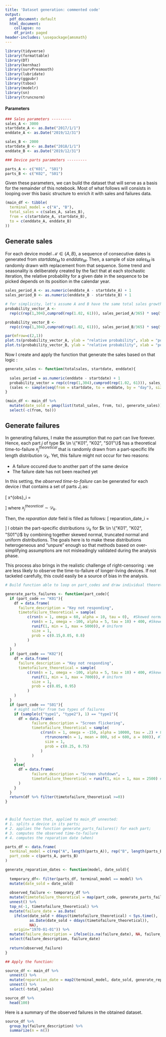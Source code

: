```yaml
---
title: 'Dataset generation: commented code'
output:
  pdf_document: default
  html_document:
    collapse: no
    df_print: paged
header-includes: \usepackage{amsmath}
---
```


```r
library(tidyverse)
library(formattable)
library(DT)
library(kernhaz)
library(survPresmooth)
library(lubridate)
library(ggpubr)
library(tsbox)
library(modelr)
library(sn)
library(truncnorm)
```

#### Parameters

```r
### Sales parameters ---------
sales_A <- 3000
startdate_A <- as.Date("2017/1/1")
enddate_A <- as.Date("2019/12/31")

sales_B <- 2000
startdate_B <- as.Date("2018/1/1")
enddate_B <- as.Date("2019/12/31")

### Device parts parameters ---------

parts_A <- c("K01", "S01")
parts_B <- c("K02", "S01")
```

Given these parameters, we can build the dataset that will serve as a basis for the remainder of this notebook. Most of what follows will consists in looping over this basic structure to enrich it with sales and failures data.

```r
(main_df <- tibble(
  terminal_model = c("A", "B"),
  total_sales = c(sales_A, sales_B),
  from = c(startdate_A, startdate_B),
  to = c(enddate_A, enddate_B)
))
```

## Generate sales

For each device model $\mathcal{M} \in \{A,B\}$, a sequence of consecutive dates is generated from $startdate_{M}$  to $enddate_M$. Then, a sample of size $sales_M$ is randomly drawn with replacement from that sequence. Some trend and seasonality is deliberately created by the fact that at each stochastic iteration, the relative probability for a given date in the sequence to be picked depends on its position in the calendar year. 

```r
sales_period_A <- as.numeric(enddate_A - startdate_A) + 1
sales_period_B <- as.numeric(enddate_B - startdate_B) + 1

# for simplicity, let's assume A and B have the same total sales growth over their respective sales period (1 tot 5)
probability_vector_A <-
  rep(c(rep(1,304),cumprod(rep(1.02, 61))), sales_period_A/365) * seq(from = 1, to = 5, length.out = sales_period_A)

probability_vector_B <-
  rep(c(rep(1,304),cumprod(rep(1.02, 61))), sales_period_B/365) * seq(from = 1, to = 5, length.out = sales_period_B)

par(mfrow=c(2,1))
plot.ts(probability_vector_A, ylab = "relative probability", xlab = "position in sequence", main = "prob. vector device A")
plot.ts(probability_vector_B, ylab = "relative probability", xlab = "position in sequence", main = "prob. vector device B")
```

Now I create and apply the function that generate the sales based on that logic :
```r
generate_sales <- function(totalsales, startdate, enddate){
  
  sales_period = as.numeric(enddate - startdate) + 1
  probability_vector = rep(c(rep(1,304),cumprod(rep(1.02, 61))), sales_period/365) * seq(from = 1, to = 5, length.out = sales_period)
  (sales <- sample(seq(from = startdate, to = enddate, by = "day"), size = totalsales, prob = probability_vector, replace = TRUE))
}

(main_df <- main_df %>%
  mutate(date_sold = pmap(list(total_sales, from, to), generate_sales)) %>%
  select(-c(from, to)))
```

## Generate failures

In generating failures, I make the assumption that no part can live forever. Hence, each part $j$ of type $k \in \{"K01", "K02", "S01"\}$ has a theoretical time-to-failure $x_j^{theoretical}$ that is randomly drawn from a part-specific life length distribution $\mathcal{D}_k$. Yet, this failure might not occur for two reasons:

* A failure occured due to another part of the same device
* The failure date has not been reached yet

In this setting, the *observed time-to-failure* can be generated for each device $i$ that contains a set of parts $J_i$ as:

\[
    x^{obs}_i = 
\begin{cases}
     x_i = \min_{j \space \in J_i}(x_j^{theoretical})& \text{if } \space date\_sold_i + x_i \leq today \\
    \emptyset              & \text{otherwise}
\end{cases}
\]
where $x_j^{theoretical} \sim \mathcal{D}_k$.

Then, the *reparation date* field is filled as follows:
\[
    reparation\_date_i = 
\begin{cases}
    date\_sold_i + x^{obs}_i& \text{if } \space \exists \space x_i^{obs}\\
    \emptyset              & \text{otherwise}
\end{cases}
\]
I obtain the part-specific distributions $\mathcal{D}_k$ for $k \in \{"K01", "K02", "S01"\}$ by combining together skewed normal, truncated normal and uniform distributions. The goals here is to make these distributions heterogeneous and "unpure" enough so that methods based on over-simplifying assumptions are not misleadingly validated during the analysis phase.

This process also brings in the realistic challenge of right-censoring : we are less likely to observe the time-to-failure of longer-living devices. If not tackeled carefully, this could easily be a source of bias in the analysis.

```r

# Build function able to loop on part_codes and draw individual theoretical times-to-failure

generate_parts_failures <- function(part_code){
  if (part_code == "K01"){
    df = data.frame(
      failure_description = "Key not responding",
      timetofailure_theoretical = sample(
          c(rsn(n = 1, omega = 60, alpha = 10, tau = 0),  #Skewed normal
            rsn(n = 1, omega = -100, alpha = 5, tau = 10) + 400, #Skewed normal
            runif(1, min = 1, max = 5000)), # Uniform
            size = 1, 
            prob = c(0.15,0.05, 0.8)
          )
    )
  }
  if (part_code == "K02"){
    df = data.frame(
      failure_description = "Key not responding",
      timetofailure_theoretical = sample(
          c(rsn(n = 1, omega = -100, alpha = 5, tau = 10) + 400, #Skewed normal
            runif(1, min = 1, max = 7000)), # Uniform
            size = 1, 
            prob = c(0.05, 0.95)
          )
    )
  }
  if (part_code == "S01"){
    # might suffer from two types of failures
    if (sample(c("type1", "type2"), 1) == "type1"){
      df = data.frame(
            failure_description = "Screen flickering",
            timetofailure_theoretical = sample(
                c(rsn(n = 1, omega = -150, alpha = 10000, tau = .2) + 800, #Skewed normal
                  rtruncnorm(n = 1, mean = 800, sd = 600, a = 800)), #Truncated normal (only variates above average are kept)
                  size = 1,
                  prob = c(0.25, 0.75)
                )
            )
    }
    else{
      df = data.frame(
            failure_description = "Screen shutdown",
            timetofailure_theoretical = runif(1, min = 1, max = 2500) # Uniform
      )
    }
  }  
  return(df %>% filter(timetofailure_theoretical >=0))
}



# Build function that, applied to main_df unnested:
# 1. splits a device in its parts;
# 2. applies the function generate_parts_failures() for each part; 
# 3. computes the observed time-to-failure
# 4. computes the reparation date (when)

parts_df <- data.frame(
  terminal_model = c(rep("A", length(parts_A)), rep("B", length(parts_B))),
  part_code = c(parts_A, parts_B)
)

generate_reparation_dates <- function(model, date_sold){
  
  temporary_df<- filter(parts_df, terminal_model == model) %>%
  mutate(date_sold = date_sold)
  
  observed_failure <- temporary_df %>%
  mutate(timetofailure_theoretical = map(part_code, generate_parts_failures)) %>%
  unnest() %>%
  top_n(-1, timetofailure_theoretical) %>% 
  mutate(failure_date = as.Date(
    ifelse(date_sold + ddays(timetofailure_theoretical) < Sys.time(), 
           as.Date(date_sold + ddays(timetofailure_theoretical)),
           NA),
    origin="1970-01-01")) %>%
  mutate(failure_description = ifelse(is.na(failure_date), NA, failure_description)) %>%
  select(failure_description, failure_date)
  
  return(observed_failure)
}

## Apply the function:

source_df <- main_df %>%
  unnest() %>%
  mutate(reparation_date = map2(terminal_model, date_sold, generate_reparation_dates)) %>%
  unnest() %>%
  select(-total_sales)

source_df %>%
  head(100)
```

Here is a summary of the observed failures in the obtained dataset. 

```r
source_df %>%
  group_by(failure_description) %>%
  summarize(n = n())
```







